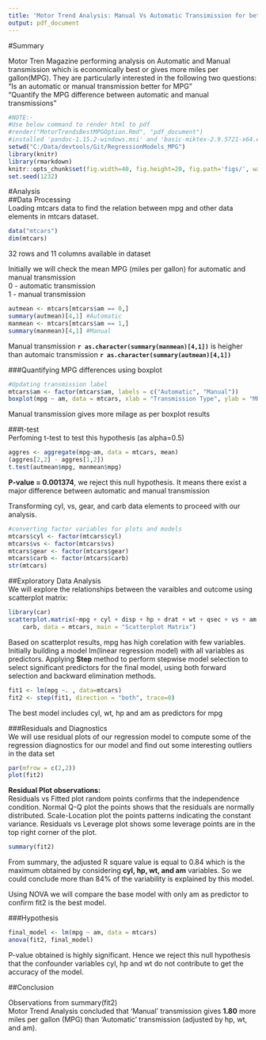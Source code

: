 ```yaml
---
title: 'Motor Trend Analysis: Manual Vs Automatic Transimission for better MPG'
output: pdf_document
---
```


#Summary

Motor Tren Magazine performing analysis on Automatic and Manual transmission which is economically best or gives more miles per gallon(MPG).  They are particularly interested in the following two questions:  
"Is an automatic or manual transmission better for MPG"  
"Quantify the MPG difference between automatic and manual transmissions"  


```r
#NOTE:-
#Use below command to render html to pdf
#render("MotorTrendsBestMPGOption.Rmd", "pdf_document")
#installed 'pandoc-1.15.2-windows.msi' and 'basic-miktex-2.9.5721-x64.exe' required for knit html 2 pdf conversion
setwd("C:/Data/devtools/Git/RegressionModels_MPG")
library(knitr)
library(rmarkdown)
knitr::opts_chunk$set(fig.width=40, fig.height=20, fig.path='figs/', warning=FALSE, message=FALSE,echo = FALSE)
set.seed(1232)
```

#Analysis  
##Data Processing  
  Loading mtcars data to find the relation between mpg and other data elements in mtcars dataset.  
  
```r
data("mtcars")
dim(mtcars)
```
32 rows and 11 columns available in dataset  

Initially we will check the mean MPG (miles per gallon) for automatic and manual transmission  
0 - automatic transmission  
1 - manual transmission  

```r
autmean <- mtcars[mtcars$am == 0,]
summary(autmean)[4,1] #Automatic
manmean <- mtcars[mtcars$am == 1,]
summary(manmean)[4,1] #Manual
```  

Manual transmission **`r as.character(summary(manmean)[4,1])`** is heigher than automaic transmission **`r as.character(summary(autmean)[4,1])`**

###Quantifying MPG differences using boxplot
```r
#Updating transmission label 
mtcars$am <- factor(mtcars$am, labels = c("Automatic", "Manual"))
boxplot(mpg ~ am, data = mtcars, xlab = "Transmission Type", ylab = "MPG (miles per gallon)", main="MPG for Transmission Type")
```
Manual transmission gives more milage as per boxplot results  

###t-test  
Perfoming t-test to test this hypothesis (as alpha=0.5)  
```r
aggres <- aggregate(mpg~am, data = mtcars, mean)
(aggres[2,2] - aggres[1,2])
t.test(autmean$mpg, manmean$mpg)
```
**P-value = 0.001374**, we reject this null hypothesis. It means there exist a major difference between automatic and manual transmission  

Transforming cyl, vs, gear, and carb data elements to proceed with our analysis.
```r
#converting factor variables for plots and models
mtcars$cyl <- factor(mtcars$cyl)
mtcars$vs <- factor(mtcars$vs)
mtcars$gear <- factor(mtcars$gear)
mtcars$carb <- factor(mtcars$carb)
str(mtcars)
```  
##Exploratory Data Analysis  
We will explore the relationships between the varaibles and outcome using scatterplot matrix:
```r
library(car)
scatterplot.matrix(~mpg + cyl + disp + hp + drat + wt + qsec + vs + am + gear + 
    carb, data = mtcars, main = "Scatterplot Matrix")
```
Based on scatterplot results, mpg has high corelation with few variables.    
Initially building a model lm(linear regression model) with all variables as predictors. Applying **Step** method to perform stepwise model selection to select significant predictors for the final model, using both forward selection and backward elimination methods.  
```r
fit1 <- lm(mpg ~. , data=mtcars)
fit2 <- step(fit1, direction = "both", trace=0)
```  
The best model includes cyl, wt, hp and am as predictors for mpg   

###Residuals and Diagnostics   
We will use residual plots of our regression model to compute some of the regression diagnostics for our model and find out some interesting outliers in the data set  

```r
par(mfrow = c(2,2))
plot(fit2)
```
**Residual Plot observations:**  
Residuals vs Fitted plot random points confirms that the independence condition. Normal Q-Q plot the points shows that the residuals are normally distributed. Scale-Location plot the points patterns indicating the constant variance. Residuals vs Leverage plot shows some leverage points are in the top right corner of the plot.  

```r
summary(fit2)
```

From summary, the adjusted R square value is equal to 0.84 which is the maximum obtained by considering **cyl, hp, wt, and am** variables. So we could conclude more than 84% of the variability is explained by this model.  

Using NOVA we will compare the base model with only am as predictor to confirm fit2 is the best model.  

###Hypothesis
```r
final_model <- lm(mpg ~ am, data = mtcars)
anova(fit2, final_model)
```
P-value obtained is highly significant. Hence we reject this null hypothesis that the confounder variables cyl, hp and wt do not contribute to get the accuracy of the model.  

##Conclusion  

Observations from summary(fit2)  
Motor Trend Analysis concluded that 'Manual' transmission gives **1.80** more miles per gallon (MPG) than 'Automatic' transmission (adjusted by hp, wt, and am). 

